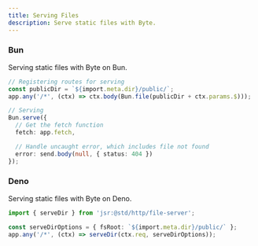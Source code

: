 ```yaml
---
title: Serving Files
description: Serve static files with Byte.
---
```


### Bun
Serving static files with Byte on Bun.
```ts
// Registering routes for serving
const publicDir = `${import.meta.dir}/public/`;
app.any('/*', (ctx) => ctx.body(Bun.file(publicDir + ctx.params.$)));

// Serving
Bun.serve({
  // Get the fetch function
  fetch: app.fetch,

  // Handle uncaught error, which includes file not found
  error: send.body(null, { status: 404 })
});
```

### Deno
Serving static files with Byte on Deno.
```ts
import { serveDir } from 'jsr:@std/http/file-server';

const serveDirOptions = { fsRoot: `${import.meta.dir}/public/` };
app.any('/*', (ctx) => serveDir(ctx.req, serveDirOptions));
```
